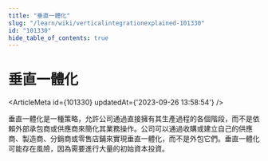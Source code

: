 ```yaml
---
title: "垂直一體化"
slug: "/learn/wiki/verticalintegrationexplained-101330"
id: "101330"
hide_table_of_contents: true
---
```



# 垂直一體化

<ArticleMeta id={101330} updatedAt={'2023-09-26 13:58:54'} />
<div className='border-solid border-b border-t-0 my-4 border-[var(--ifm-color-gray-300)]' />

垂直一體化是一種策略，允許公司通過直接擁有其生產過程的各個階段，而不是依賴外部承包商或供應商來簡化其業務操作。公司可以通過收購或建立自己的供應商、製造商、分銷商或零售店鋪來實現垂直一體化，而不是外包它們。垂直一體化可能存在風險，因為需要進行大量的初始資本投資。
